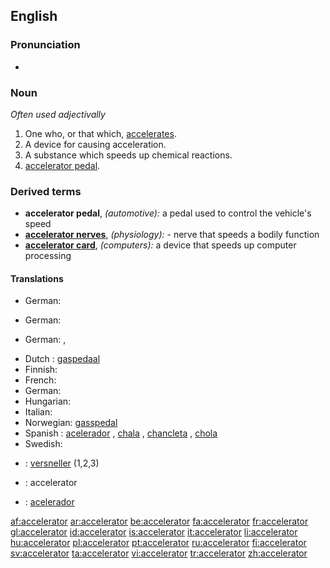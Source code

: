 ==English==

===Pronunciation===
*{{audio|en-us-accelerator.ogg|Audio (US)}}


===Noun===
{{en-noun}}  ''Often used adjectivally''

# One who, or that which, [[accelerate]]s.
# A device for causing acceleration.
# A substance which speeds up chemical reactions.
# [[accelerator pedal]].

===Derived terms===
*'''accelerator pedal''', ''(automotive):'' a pedal used to control the vehicle's speed
*'''[[accelerator nerves]]''', ''(physiology):'' - nerve that speeds a bodily function
*'''[[accelerator card]]''', ''(computers):'' a device that speeds up computer processing
 
====Translations====
{{trans-top|one who, or that which, accelerates}}
* German: {{t+|de|Beschleuniger|m}}
{{trans-mid}}
{{trans-bottom}}

{{trans-top|a device for causing acceleration}}
* German: {{t+|de|Beschleuniger|m}}
{{trans-mid}}
{{trans-bottom}}

{{trans-top|a substance which speeds up chemical reactions}}
* German: {{t+|de|Beschleuniger|m}}, {{t+|de|Katalysator|m}}
{{trans-mid}}
{{trans-bottom}}

{{trans-top|accelerator pedal}}
* Dutch : [[gaspedaal]] {{n}}
* Finnish: {{t|fi|kaasupoljin}}
* French: {{t+|fr|accélérateur|m}}
* German: {{t+|de|Gaspedal|n}}
* Hungarian: {{t|hu|gázpedál}}
* Italian: {{t-|it|acceleratore}}
* Norwegian: [[gasspedal]]
* Spanish : [[acelerador]] {{m}}, [[chala]] {{f}} {{italbrac|Chile|colloquial}}, [[chancleta]] {{f}} {{italbrac|Colombia|colloquial}}, [[chola]] {{f}} {{italbrac|Venezuela|colloquial}}
* Swedish: {{t|sv|gaspedal|c}}
{{trans-bottom}}

{{checktrans-top}}
*{{ttbc|Dutch}}: [[versneller]] {{m}} (1,2,3)
*{{ttbc|Interlingua}}: accelerator
*{{ttbc|Portuguese}}: [[acelerador]]
{{checktrans-bottom}}

[[af:accelerator]]
[[ar:accelerator]]
[[be:accelerator]]
[[fa:accelerator]]
[[fr:accelerator]]
[[gl:accelerator]]
[[id:accelerator]]
[[is:accelerator]]
[[it:accelerator]]
[[li:accelerator]]
[[hu:accelerator]]
[[pl:accelerator]]
[[pt:accelerator]]
[[ru:accelerator]]
[[fi:accelerator]]
[[sv:accelerator]]
[[ta:accelerator]]
[[vi:accelerator]]
[[tr:accelerator]]
[[zh:accelerator]]